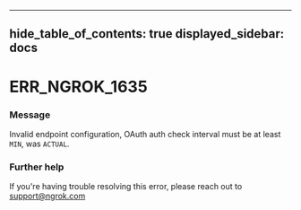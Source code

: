 

---
hide_table_of_contents: true
displayed_sidebar: docs
---


# ERR_NGROK_1635

### Message
Invalid endpoint configuration, OAuth auth check interval must be at least `MIN`, was `ACTUAL`.

<ErrorDetails />



### Further help
If you're having trouble resolving this error, please reach out to [support@ngrok.com](mailto:support@ngrok.com?subject=Help%20with%20ERR_NGROK_1635)

